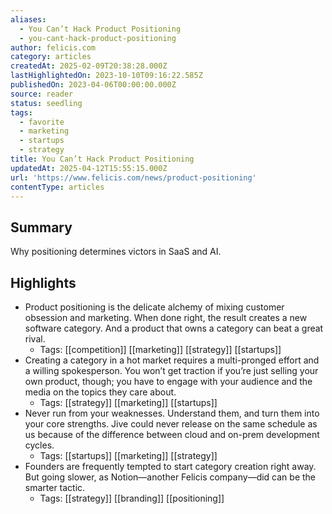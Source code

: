 ```yaml
---
aliases:
  - You Can’t Hack Product Positioning
  - you-cant-hack-product-positioning
author: felicis.com
category: articles
createdAt: 2025-02-09T20:38:28.000Z
lastHighlightedOn: 2023-10-10T09:16:22.585Z
publishedOn: 2023-04-06T00:00:00.000Z
source: reader
status: seedling
tags:
  - favorite
  - marketing
  - startups
  - strategy
title: You Can’t Hack Product Positioning
updatedAt: 2025-04-12T15:55:15.000Z
url: 'https://www.felicis.com/news/product-positioning'
contentType: articles
---
```

## Summary

Why positioning determines victors in SaaS and AI.

## Highlights

- Product positioning is the delicate alchemy of mixing customer obsession and marketing. When done right, the result creates a new software category. And a product that owns a category can beat a great rival.
    - Tags: [[competition]] [[marketing]] [[strategy]] [[startups]]
- Creating a category in a hot market requires a multi-pronged effort and a willing spokesperson. You won’t get traction if you’re just selling your own product, though; you have to engage with your audience and the media on the topics they care about.
    - Tags: [[strategy]] [[marketing]] [[startups]]
- Never run from your weaknesses. Understand them, and turn them into your core strengths. Jive could never release on the same schedule as us because of the difference between cloud and on-prem development cycles.
    - Tags: [[startups]] [[marketing]] [[strategy]]
- Founders are frequently tempted to start category creation right away. But going slower, as Notion—another Felicis company—did can be the smarter tactic.
    - Tags: [[strategy]] [[branding]] [[positioning]]
